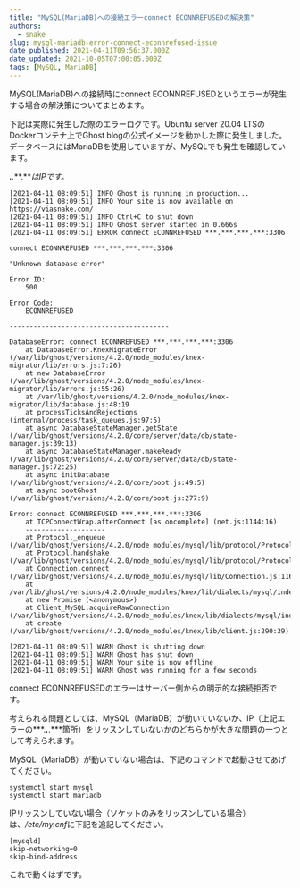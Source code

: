 ```yaml
---
title: "MySQL(MariaDB)への接続エラーconnect ECONNREFUSEDの解決策"
authors:
  - snake
slug: mysql-mariadb-error-connect-econnrefused-issue
date_published: 2021-04-11T09:56:37.000Z
date_updated: 2021-10-05T07:00:05.000Z
tags: [MySQL, MariaDB]
---
```


MySQL(MariaDB)への接続時にconnect ECONNREFUSEDというエラーが発生する場合の解決策についてまとめます。

下記は実際に発生した際のエラーログです。Ubuntu server 20.04 LTSのDockerコンテナ上でGhost blogの公式イメージを動かした際に発生しました。データベースにはMariaDBを使用していますが、MySQLでも発生を確認しています。

****.***.***.***はIPです。*

    [2021-04-11 08:09:51] INFO Ghost is running in production...
    [2021-04-11 08:09:51] INFO Your site is now available on https://viasnake.com/
    [2021-04-11 08:09:51] INFO Ctrl+C to shut down
    [2021-04-11 08:09:51] INFO Ghost server started in 0.666s
    [2021-04-11 08:09:51] ERROR connect ECONNREFUSED ***.***.***.***:3306
    
    connect ECONNREFUSED ***.***.***.***:3306
    
    "Unknown database error"
    
    Error ID:
        500
    
    Error Code:
        ECONNREFUSED
    
    ----------------------------------------
    
    DatabaseError: connect ECONNREFUSED ***.***.***.***:3306
        at DatabaseError.KnexMigrateError (/var/lib/ghost/versions/4.2.0/node_modules/knex-migrator/lib/errors.js:7:26)
        at new DatabaseError (/var/lib/ghost/versions/4.2.0/node_modules/knex-migrator/lib/errors.js:55:26)
        at /var/lib/ghost/versions/4.2.0/node_modules/knex-migrator/lib/database.js:48:19
        at processTicksAndRejections (internal/process/task_queues.js:97:5)
        at async DatabaseStateManager.getState (/var/lib/ghost/versions/4.2.0/core/server/data/db/state-manager.js:39:13)
        at async DatabaseStateManager.makeReady (/var/lib/ghost/versions/4.2.0/core/server/data/db/state-manager.js:72:25)
        at async initDatabase (/var/lib/ghost/versions/4.2.0/core/boot.js:49:5)
        at async bootGhost (/var/lib/ghost/versions/4.2.0/core/boot.js:277:9)
    
    Error: connect ECONNREFUSED ***.***.***.***:3306
        at TCPConnectWrap.afterConnect [as oncomplete] (net.js:1144:16)
        --------------------
        at Protocol._enqueue (/var/lib/ghost/versions/4.2.0/node_modules/mysql/lib/protocol/Protocol.js:144:48)
        at Protocol.handshake (/var/lib/ghost/versions/4.2.0/node_modules/mysql/lib/protocol/Protocol.js:51:23)
        at Connection.connect (/var/lib/ghost/versions/4.2.0/node_modules/mysql/lib/Connection.js:116:18)
        at /var/lib/ghost/versions/4.2.0/node_modules/knex/lib/dialects/mysql/index.js:68:18
        at new Promise (<anonymous>)
        at Client_MySQL.acquireRawConnection (/var/lib/ghost/versions/4.2.0/node_modules/knex/lib/dialects/mysql/index.js:63:12)
        at create (/var/lib/ghost/versions/4.2.0/node_modules/knex/lib/client.js:290:39)
    
    [2021-04-11 08:09:51] WARN Ghost is shutting down
    [2021-04-11 08:09:51] WARN Ghost has shut down
    [2021-04-11 08:09:51] WARN Your site is now offline
    [2021-04-11 08:09:51] WARN Ghost was running for a few seconds

connect ECONNREFUSEDのエラーはサーバー側からの明示的な接続拒否です。

考えられる問題としては、MySQL（MariaDB）が動いていないか、IP（上記エラーの***.***.***.***箇所）をリッスンしていないかのどちらかが大きな問題の一つとして考えられます。

MySQL（MariaDB）が動いていない場合は、下記のコマンドで起動させてあげてください。

    systemctl start mysql
    systemctl start mariadb

IPリッスンしていない場合（ソケットのみをリッスンしている場合）は、*/etc/my.cnf*に下記を追記してください。

    [mysqld]
    skip-networking=0
    skip-bind-address

これで動くはずです。
